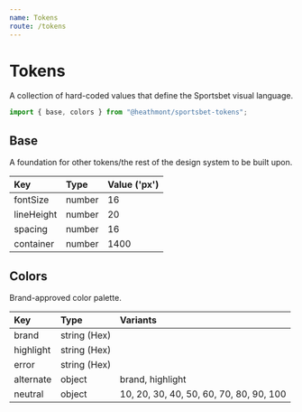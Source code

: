 ```yaml
---
name: Tokens
route: /tokens
---
```


# Tokens

A collection of hard-coded values that define the Sportsbet visual language.

```js
import { base, colors } from "@heathmont/sportsbet-tokens";
```

## Base

A foundation for other tokens/the rest of the design system to be built upon.

| Key        | Type   | Value ('px') |
| :--------- | :----- | :----------- |
| fontSize   | number | 16           |
| lineHeight | number | 20           |
| spacing    | number | 16           |
| container  | number | 1400         |

## Colors

Brand-approved color palette.

| Key       | Type         | Variants                                |
| :-------- | :----------- | :-------------------------------------- |
| brand     | string (Hex) |                                         |
| highlight | string (Hex) |                                         |
| error     | string (Hex) |                                         |
| alternate | object       | brand, highlight                        |
| neutral   | object       | 10, 20, 30, 40, 50, 60, 70, 80, 90, 100 |
